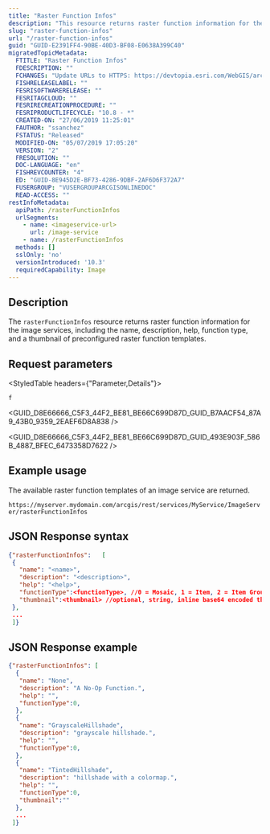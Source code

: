 ```yaml
---
title: "Raster Function Infos"
description: "This resource returns raster function information for the image services, including the name, description, help, function type, and thumbnail of the preconfigured function templates."
slug: "raster-function-infos"
url: "/raster-function-infos"
guid: "GUID-E2391FF4-90BE-40D3-BF08-E0638A399C40"
migratedTopicMetadata:
  FTITLE: "Raster Function Infos"
  FDESCRIPTION: ""
  FCHANGES: "Update URLs to HTTPS: https://devtopia.esri.com/WebGIS/arcgis-rest-api-documentation/issues/181"
  FISHRELEASELABEL: ""
  FESRISOFTWARERELEASE: ""
  FESRITAGCLOUD: ""
  FESRIRECREATIONPROCEDURE: ""
  FESRIPRODUCTLIFECYCLE: "10.8 - *"
  CREATED-ON: "27/06/2019 11:25:01"
  FAUTHOR: "ssanchez"
  FSTATUS: "Released"
  MODIFIED-ON: "05/07/2019 17:05:20"
  VERSION: "2"
  FRESOLUTION: ""
  DOC-LANGUAGE: "en"
  FISHREVCOUNTER: "4"
  ED: "GUID-8E945D2E-BF73-4286-9DBF-2AF6D6F372A7"
  FUSERGROUP: "VUSERGROUPARCGISONLINEDOC"
  READ-ACCESS: ""
restInfoMetadata:
  apiPath: /rasterFunctionInfos
  urlSegments:
    - name: <imageservice-url>
      url: /image-service
    - name: /rasterFunctionInfos
  methods: []
  sslOnly: 'no'
  versionIntroduced: '10.3'
  requiredCapability: Image
---
```



## Description

The `rasterFunctionInfos` resource returns raster function information for the image services, including the name, description, help, function type, and a thumbnail of preconfigured raster function templates.

##  Request parameters 

<StyledTable headers={"Parameter,Details"}>

<StyledTableRow>

<StyledTableCell cellStyle="markdown">

`f` 

</StyledTableCell>

<StyledTableCell cellStyle="markdown">

<GUID_D8E66666_C5F3_44F2_BE81_BE66C699D87D_GUID_B7AACF54_87A9_43B0_9359_2EAEF6D8A838 />

<GUID_D8E66666_C5F3_44F2_BE81_BE66C699D87D_GUID_493E903F_586B_4887_BFEC_6473358D7622 />

</StyledTableCell>

</StyledTableRow>

</StyledTable>

## Example usage

The available raster function templates of an image service are returned.

`https://myserver.mydomain.com/arcgis/rest/services/MyService/ImageServer/rasterFunctionInfos`

 

## JSON Response syntax

```json
{"rasterFunctionInfos":   [
 {
   "name": "<name>",
   "description": "<description>",
   "help": "<help>",
   "functionType":<functionType>, //0 = Mosaic, 1 = Item, 2 = Item Group
   "thumbnail":<thumbnail> //optional, string, inline base64 encoded thumbnail
 },
 ...
 ]}
```

 

## JSON Response example

```json
{"rasterFunctionInfos": [
  {
   "name": "None",
   "description": "A No-Op Function.",
   "help": "",
   "functionType":0,   
  },
  {
   "name": "GrayscaleHillshade",
   "description": "grayscale hillshade.",
   "help": "",
   "functionType":0,   
  },
  {
   "name": "TintedHillshade",
   "description": "hillshade with a colormap.",
   "help": "",
   "functionType":0, 
   "thumbnail":""  
  },
  ...
 ]}
```

 
